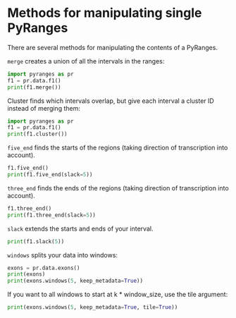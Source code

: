 # Methods for manipulating single PyRanges

There are several methods for manipulating the contents of a PyRanges.

`merge` creates a union of all the intervals in the ranges:

```python
import pyranges as pr
f1 = pr.data.f1()
print(f1.merge())
```

Cluster finds which intervals overlap, but give each interval a cluster ID instead of merging them:

```python
import pyranges as pr
f1 = pr.data.f1()
print(f1.cluster())
```

`five_end` finds the starts of the regions (taking direction of transcription
into account).

```python
f1.five_end()
print(f1.five_end(slack=5))
```

`three_end` finds the ends of the regions (taking direction of transcription into account).

```python
f1.three_end()
print(f1.three_end(slack=5))
```

`slack` extends the starts and ends of your interval.


```python
print(f1.slack(5))
```

`windows` splits your data into windows:

```python
exons = pr.data.exons()
print(exons)
print(exons.windows(5, keep_metadata=True))
```

If you want to all windows to start at k * window_size, use the tile argument:

```python
print(exons.windows(5, keep_metadata=True, tile=True))
```